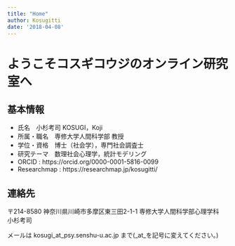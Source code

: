```yaml
---
title: "Home"
author: Kosugitti
date: '2018-04-08'
---
```

# ようこそコスギコウジのオンライン研究室へ

## 基本情報

+ 氏名　小杉考司 KOSUGI，Koji
+ 所属・職名　専修大学人間科学部 教授
+ 学位・資格　博士（社会学），専門社会調査士
+ 研究テーマ　数理社会心理学，統計モデリング
+ ORCID : https://orcid.org/0000-0001-5816-0099
+ Researchmap : https://researchmap.jp/kosugitti/

## 連絡先

〒214-8580 神奈川県川崎市多摩区東三田2-1-1
専修大学人間科学部心理学科　 小杉考司

メールは kosugi_at_psy.senshu-u.ac.jp まで(_at_を記号に変えてください。)

